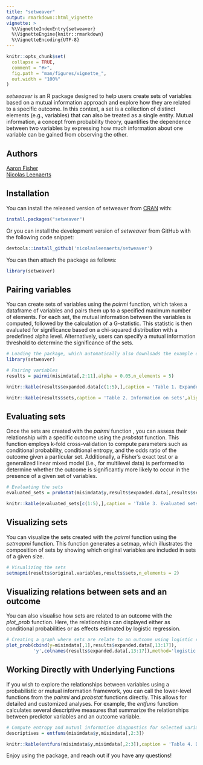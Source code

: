 ```yaml
---
title: "setweaver"
output: rmarkdown::html_vignette
vignette: >
  %\VignetteIndexEntry{setweaver}
  %\VignetteEngine{knitr::rmarkdown}
  %\VignetteEncoding{UTF-8}
---
```


```r
knitr::opts_chunk$set(
  collapse = TRUE,
  comment = "#>",
  fig.path = "man/figures/vignette_",
  out.width = "100%"
)
```

*setweaver* is an R package designed to help users create sets of variables based on a mutual information approach and explore how they are related to a specific outcome. In this context, a set is a collection of distinct elements (e.g., variables) that can also be treated as a single entity. Mutual information, a concept from probability theory, quantifies the dependence between two variables by expressing how much information about one variable can be gained from observing the other.

## Authors
[Aaron Fisher](https://psychology.berkeley.edu/people/aaron-fisher)\
[Nicolas Leenaerts](https://nicolasleenaerts.github.io/)

## Installation

You can install the released version of setweaver from [CRAN](https://CRAN.R-project.org) with:

```r
install.packages("setweaver")
```

Or you can install the development version of *setweaver* from GitHub with the following code snippet:

``` r
devtools::install_github('nicolasleenaerts/setweaver')
```

You can then attach the package as follows:

```r
library(setweaver)
```

## Pairing variables

You can create sets of variables using the *pairmi* function, which takes a dataframe of variables and pairs them up to a specified maximum number of elements. For each set, the mutual information between the variables is computed, followed by the calculation of a G-statistic. This statistic is then evaluated for significance based on a chi-squared distribution with a predefined alpha level. Alternatively, users can specify a mutual information threshold to determine the significance of the sets.

```r
# Loading the package, which automatically also downloads the example data (misimdata)
library(setweaver) 

# Pairing variables
results = pairmi(misimdata[,2:11],alpha = 0.05,n_elements = 5)
```

```r
knitr::kable(results$expanded.data[c(1:5),],caption = 'Table 1. Expanded Data',align = c('c'))
```

```r
knitr::kable(results$sets,caption = 'Table 2. Information on sets',align = c('c'))
```

## Evaluating sets

Once the sets are created with the *pairmi* function , you can assess their relationship with a specific outcome using the *probstat* function. This function employs k-fold cross-validation to compute parameters such as conditional probability, conditional entropy, and the odds ratio of the outcome given a particular set. Additionally, a Fisher's exact test or a generalized linear mixed model (i.e., for multilevel data) is performed to determine whether the outcome is significantly more likely to occur in the presence of a given set of variables.

```r
# Evaluating the sets
evaluated_sets = probstat(misimdata$y,results$expanded.data[,results$sets$set],nfolds = 5)
```

```r
knitr::kable(evaluated_sets[c(1:5),],caption = 'Table 3. Evaluated sets',align = c('c'))
```

## Visualizing sets

You can visualize the sets created with the *pairmi* function using the *setmapmi* function. This function generates a setmap, which illustrates the composition of sets by showing which original variables are included in sets of a given size.

```r
# Visualizing the sets
setmapmi(results$original.variables,results$sets,n_elements = 2)
```

## Visualizing relations between sets and an outcome

You can also visualise how sets are related to an outcome with the *plot_prob* function. Here, the relationships can displayed either as conditional probabilities or as effects estimated by logistic regression.

```r
# Creating a graph where sets are relate to an outcome using logistic regression effects
plot_prob(cbind(y=misimdata[,1],results$expanded.data[,13:17]),
          'y',colnames(results$expanded.data[,13:17]),method='logistic')
```

## Working Directly with Underlying Functions

If you wish to explore the relationships between variables using a probabilistic or mutual information framework, you can call the lower-level functions from the *pairmi* and *probstat* functions directly. This allows for detailed and customized analyses. For example, the *entfuns* function calculates several descriptive measures that summarize the relationships between predictor variables and an outcome variable.

```r
# Compute entropy and mutual information diagnostics for selected variables
descriptives = entfuns(misimdata$y,misimdata[,2:3])
```

```r
knitr::kable(entfuns(misimdata$y,misimdata[,2:3]),caption = 'Table 4. Diagnostic statistics from entfuns()',align = c('c'))
```

Enjoy using the package, and reach out if you have any questions!